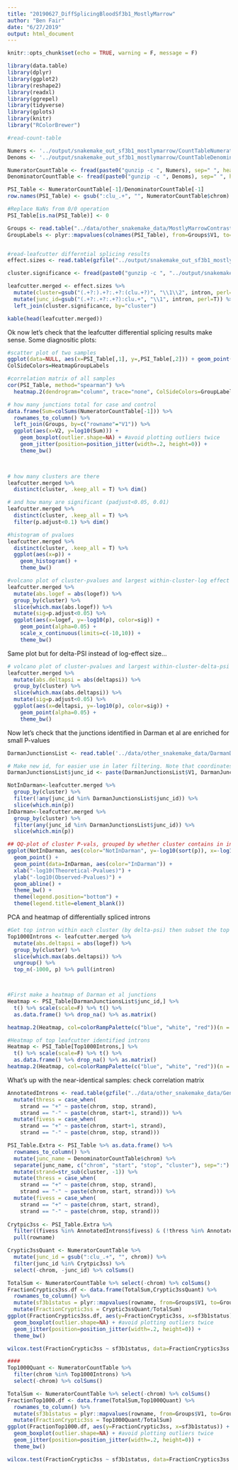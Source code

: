 ```yaml
---
title: "20190627_DiffSplicingBloodSf3b1_MostlyMarrow"
author: "Ben Fair"
date: "6/27/2019"
output: html_document
---
```


```r
knitr::opts_chunk$set(echo = TRUE, warning = F, message = F)
```


```r
library(data.table)
library(dplyr)
library(ggplot2)
library(reshape2)
library(readxl)
library(ggrepel)
library(tidyverse)
library(gplots)
library(knitr)
library("RColorBrewer")
```



```r
#read-count-table

Numers <- '../output/snakemake_out_sf3b1_mostlymarrow/CountTableNumerators.gz'
Denoms <- '../output/snakemake_out_sf3b1_mostlymarrow/CountTableDenominators.gz'

NumeratorCountTable <- fread(paste0("gunzip -c ", Numers), sep=" ", header=TRUE, data.table=FALSE)
DenominatorCountTable <- fread(paste0("gunzip -c ", Denoms), sep=" ", header=TRUE, data.table=FALSE)

PSI_Table <- NumeratorCountTable[-1]/DenominatorCountTable[-1]
row.names(PSI_Table) <- gsub(":clu_.+", "", NumeratorCountTable$chrom)

#Replace NaNs from 0/0 operation
PSI_Table[is.na(PSI_Table)] <- 0

Groups <- read.table("../data/other_snakemake_data/MostlyMarrowContrast.groups", stringsAsFactors = T)
GroupLabels <- plyr::mapvalues(colnames(PSI_Table), from=Groups$V1, to=Groups$V2, warn_missing = FALSE)


#read-leafcutter differntial splicing results
effect.sizes <- read.table(gzfile("../output/snakemake_out_sf3b1_mostlymarrow/leafcutter.ds.effect_sizes.txt.gz"), header=T)

cluster.significance <- fread(paste0("gunzip -c ", "../output/snakemake_out_sf3b1_mostlymarrow/leafcutter.ds.cluster_sig.txt.gz"), sep="\t", header=TRUE, data.table=FALSE)

leafcutter.merged <- effect.sizes %>%
  mutate(cluster=gsub("(.+?:).+?:.+?:(clu.+?)", "\\1\\2", intron, perl=T)) %>%
  mutate(junc_id=gsub("(.+?:.+?:.+?):clu.+", "\\1", intron, perl=T)) %>%
  left_join(cluster.significance, by="cluster")

kable(head(leafcutter.merged))
```


Ok now let's check that the leafcutter differential splicing results make sense. Some diagnositic plots:

```r

#scatter plot of two samples
ggplot(data=NULL, aes(x=PSI_Table[,1], y=,PSI_Table[,2])) + geom_point(alpha=0.05)
ColSideColors=HeatmapGroupLabels

#correlation matrix of all samples
cor(PSI_Table, method="spearman") %>%
  heatmap.2(dendrogram="column", trace="none", ColSideColors=GroupLabels)

# how many junctions total for case and control
data.frame(Sum=colSums(NumeratorCountTable[-1])) %>%
  rownames_to_column() %>%
  left_join(Groups, by=c("rowname"="V1")) %>%
  ggplot(aes(x=V2, y=log10(Sum))) +
    geom_boxplot(outlier.shape=NA) + #avoid plotting outliers twice
    geom_jitter(position=position_jitter(width=.2, height=0)) +
    theme_bw()
  


# how many clusters are there
leafcutter.merged %>%
  distinct(cluster, .keep_all = T) %>% dim()

# and how many are significant (padjust<0.05, 0.01)
leafcutter.merged %>%
  distinct(cluster, .keep_all = T) %>% 
  filter(p.adjust<0.1) %>% dim()

#histogram of pvalues
leafcutter.merged %>%
  distinct(cluster, .keep_all = T) %>% 
  ggplot(aes(x=p)) +
    geom_histogram() +
    theme_bw()
```




```r
#volcano plot of cluster-pvalues and largest within-cluster-log effect size
leafcutter.merged %>%
  mutate(abs.logef = abs(logef)) %>%
  group_by(cluster) %>%
  slice(which.max(abs.logef)) %>%
  mutate(sig=p.adjust<0.05) %>%
  ggplot(aes(x=logef, y=-log10(p), color=sig)) +
    geom_point(alpha=0.05) +
    scale_x_continuous(limits=c(-10,10)) +
    theme_bw()
```

Same plot but for delta-PSI instead of log-effect size...


```r
# volcano plot of cluster-pvalues and largest within-cluster-delta-psi
leafcutter.merged %>%
  mutate(abs.deltapsi = abs(deltapsi)) %>%
  group_by(cluster) %>% 
  slice(which.max(abs.deltapsi)) %>% 
  mutate(sig=p.adjust<0.05) %>%
  ggplot(aes(x=deltapsi, y=-log10(p), color=sig)) +
    geom_point(alpha=0.05) +
    theme_bw()
```

Now let's check that the junctions identified in Darman et al are enriched for small P-values


```r
DarmanJunctionsList <- read.table('../data/other_snakemake_data/DarmanDiffJunctions.LiftedToHg38.bed', header=F)

# Make new id, for easier use in later filtering. Note that coordinates may need to add 1
DarmanJunctionsList$junc_id <- paste(DarmanJunctionsList$V1, DarmanJunctionsList$V2 + 1, DarmanJunctionsList$V3 + 1, sep=":")

NotInDarman<-leafcutter.merged %>% 
  group_by(cluster) %>%
  filter(!any(junc_id %in% DarmanJunctionsList$junc_id)) %>%
  slice(which.min(p))
InDarman<-leafcutter.merged %>% 
  group_by(cluster) %>%
  filter(any(junc_id %in% DarmanJunctionsList$junc_id)) %>%
  slice(which.min(p))

## QQ-plot of cluster P-vals, grouped by whether cluster contains in intron identified as differentially spliced in Daraman et al.
ggplot(NotInDarman, aes(color="NotInDarman", y=-log10(sort(p)), x=-log10(1:length(p)/length(p)))) +
  geom_point() +
  geom_point(data=InDarman, aes(color="InDarman")) +
  xlab("-log10(Theoretical-Pvalues)") +
  ylab("-log10(Observed-Pvalues)") +
  geom_abline() +
  theme_bw() +
  theme(legend.position="bottom") +
  theme(legend.title=element_blank())
```


PCA and heatmap of differentially spliced introns

```r
#Get top intron within each cluster (by delta-psi) then subset the top 1000 clusters by Pval. This is the top1000 introns that will be used to plot heatmap of PSI
Top1000Introns <- leafcutter.merged %>%
  mutate(abs.deltapsi = abs(logef)) %>%
  group_by(cluster) %>%
  slice(which.max(abs.deltapsi)) %>%
  ungroup() %>%
  top_n(-1000, p) %>% pull(intron)



#First make a heatmap of Darman et al junctions
Heatmap <- PSI_Table[DarmanJunctionsList$junc_id,] %>%
  t() %>% scale(scale=F) %>% t() %>%
  as.data.frame() %>% drop_na() %>% as.matrix()

heatmap.2(Heatmap, col=colorRampPalette(c("blue", "white", "red"))(n = 299), dendrogram="column", trace="none", labRow="", key.title="PSI-Zscore", ColSideColors=GroupLabels)

#Heatmap of top leafcutter identified introns
Heatmap <- PSI_Table[Top1000Introns,] %>%
  t() %>% scale(scale=F) %>% t() %>%
  as.data.frame() %>% drop_na() %>% as.matrix()
heatmap.2(Heatmap, col=colorRampPalette(c("blue", "white", "red"))(n = 299), dendrogram="column", trace="none", labRow="", key.title="PSI-Zscore", ColSideColors=GroupLabels)
```

What's up with the near-identical samples: check correlation matrix


```r
AnnotatedIntrons <- read.table(gzfile("../data/other_snakemake_data/GencodeHg38_all_introns.bed.gz"), sep='\t', col.names = c("chrom", "start", "stop", "gene", "sysID", "strand", "transcriptID", "intronnum", "type", "other")) %>%
  mutate(thress = case_when(
    strand == "+" ~ paste(chrom, stop, strand),
    strand == "-" ~ paste(chrom, start+1, strand))) %>%
  mutate(fivess = case_when(
    strand == "+" ~ paste(chrom, start+1, strand),
    strand == "-" ~ paste(chrom, stop, strand)))

PSI_Table.Extra <- PSI_Table %>% as.data.frame() %>%
  rownames_to_column() %>%
  mutate(junc_name = DenominatorCountTable$chrom) %>%
  separate(junc_name, c("chrom", "start", "stop", "cluster"), sep=":") %>%
  mutate(strand=str_sub(cluster, -1)) %>%
  mutate(thress = case_when(
    strand == "+" ~ paste(chrom, stop, strand),
    strand == "-" ~ paste(chrom, start, strand))) %>%
  mutate(fivess = case_when(
    strand == "+" ~ paste(chrom, start, strand),
    strand == "-" ~ paste(chrom, stop, strand)))
  
Crytpic3ss <- PSI_Table.Extra %>%
  filter((fivess %in% AnnotatedIntrons$fivess) & (!thress %in% AnnotatedIntrons$thress)) %>%
  pull(rowname)

Cryptic3ssQuant <- NumeratorCountTable %>%
  mutate(junc_id = gsub(":clu_.+", "", chrom)) %>%
  filter(junc_id %in% Crytpic3ss) %>%
  select(-chrom, -junc_id) %>% colSums()

TotalSum <- NumeratorCountTable %>% select(-chrom) %>% colSums()
FractionCryptics3ss.df <- data.frame(TotalSum,Cryptic3ssQuant) %>%
  rownames_to_column() %>%
  mutate(sf3b1status = plyr::mapvalues(rowname, from=Groups$V1, to=Groups$V2, warn_missing = FALSE)) %>%
  mutate(FractionCryptic3ss = Cryptic3ssQuant/TotalSum)
ggplot(FractionCryptics3ss.df, aes(y=FractionCryptic3ss, x=sf3b1status)) +
  geom_boxplot(outlier.shape=NA) + #avoid plotting outliers twice
  geom_jitter(position=position_jitter(width=.2, height=0)) +
  theme_bw()

wilcox.test(FractionCryptic3ss ~ sf3b1status, data=FractionCryptics3ss.df)

####
Top1000Quant <- NumeratorCountTable %>%
  filter(chrom %in% Top1000Introns) %>%
  select(-chrom) %>% colSums()

TotalSum <- NumeratorCountTable %>% select(-chrom) %>% colSums()
FractionTop1000.df <- data.frame(TotalSum,Top1000Quant) %>%
  rownames_to_column() %>%
  mutate(sf3b1status = plyr::mapvalues(rowname, from=Groups$V1, to=Groups$V2, warn_missing = FALSE)) %>%
  mutate(FractionCryptic3ss = Top1000Quant/TotalSum)
ggplot(FractionTop1000.df, aes(y=FractionCryptic3ss, x=sf3b1status)) +
  geom_boxplot(outlier.shape=NA) + #avoid plotting outliers twice
  geom_jitter(position=position_jitter(width=.2, height=0)) +
  theme_bw()

wilcox.test(FractionCryptic3ss ~ sf3b1status, data=FractionCryptics3ss.df)
  
```

